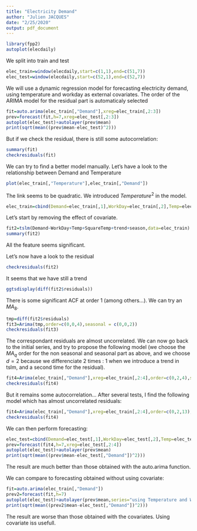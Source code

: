 ```yaml
---
title: "Electricity Demand"
author: "Julien JACQUES"
date: "2/25/2020"
output: pdf_document
---
```


```r
library(fpp2)
autoplot(elecdaily)
```

We split into train and test
```r
elec_train=window(elecdaily,start=c(1,1),end=c(51,7))
elec_test=window(elecdaily,start=c(52,1),end=c(52,7))
```

We will use a dynamic regression model for forecasting electricity demand, using temperature and workday as external covariates. The order of the ARIMA model for the residual part is automaticaly selected
```r
fit=auto.arima(elec_train[,"Demand"],xreg=elec_train[,2:3])
prev=forecast(fit,h=7,xreg=elec_test[,2:3])
autoplot(elec_test)+autolayer(prev$mean)
print(sqrt(mean((prev$mean-elec_test)^2)))
```

But if we check the residual, there is still some autocorrelation:
```r
summary(fit)
checkresiduals(fit)
```

We can try to find a better model manually. Let's have a look to the relationship between Demand and Temperature

```r
plot(elec_train[,"Temperature"],elec_train[,"Demand"])
```

The link seems to be quadratic. We introduced $Temperature^2$ in the model.

```r
elec_train=cbind(Demand=elec_train[,1],WorkDay=elec_train[,2],Temp=elec_train[,3],SquareTemp=elec_train[,3]^2)
```

Let's start by removing the effect of covariate.
```r
fit2=tslm(Demand~WorkDay+Temp+SquareTemp+trend+season,data=elec_train)
summary(fit2)
```

All the feature seems significant.

Let's now have a look to the residual
```r
checkresiduals(fit2)
```

It seems that we have still a trend
```r
ggtsdisplay(diff(fit2$residuals))
```

There is some significant ACF at order 1 (among others...). We can try an $MA_8$.

```r
tmp=diff(fit2$residuals)
fit3=Arima(tmp,order=c(0,0,4),seasonal = c(0,0,2))
checkresiduals(fit3)
```

The correspondant residuals are almost uncorrelated. We can now go back to the initial series, and try to propose the following model (we choose the $MA_q$ order for the non seasonal and seasonal part as above, and we choose $d=2$ because we differenciate 2 times : 1 when we introduce a trend in tslm, and a second time for the residual).

```r
fit4=Arima(elec_train[,"Demand"],xreg=elec_train[,2:4],order=c(0,2,4),seasonal = c(0,0,2))
checkresiduals(fit4)
```

But it remains some autocorrelation... 
After several tests, I find the following model which has almost uncorrelated residuals:

```r
fit4=Arima(elec_train[,"Demand"],xreg=elec_train[,2:4],order=c(0,2,13),seasonal = c(0,0,3))
checkresiduals(fit4)
```

We can then perform forecasting:
```r
elec_test=cbind(Demand=elec_test[,1],WorkDay=elec_test[,2],Temp=elec_test[,3],SquareTemp=elec_test[,3]^2)
prev=forecast(fit4,h=7,xreg=elec_test[,2:4])
autoplot(elec_test)+autolayer(prev$mean)
print(sqrt(mean((prev$mean-elec_test[,"Demand"])^2)))
```

The result are much better than those obtained with the auto.arima function.

We can compare to forecasting obtained without using covariate:
```r
fit=auto.arima(elec_train[,"Demand"])
prev2=forecast(fit,h=7)
autoplot(elec_test)+autolayer(prev$mean,series="using Temperature and Workday")+autolayer(prev2$mean,series="without external covariate")
print(sqrt(mean((prev2$mean-elec_test[,"Demand"])^2)))
```
The result are worse than those obtained with the covariates. Using covariate iss usefull.